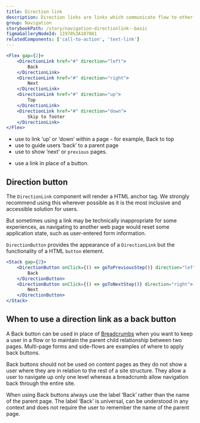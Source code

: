 ```yaml
---
title: Direction link
description: Direction links are links which communicate flow to other parts of a page or process.
group: Navigation
storybookPath: /story/navigation-directionlink--basic
figmaGalleryNodeId: 11978%3A107081
relatedComponents: ['call-to-action', 'text-link']
---
```


```jsx live
<Flex gap={2}>
	<DirectionLink href="#" direction="left">
		Back
	</DirectionLink>
	<DirectionLink href="#" direction="right">
		Next
	</DirectionLink>
	<DirectionLink href="#" direction="up">
		Top
	</DirectionLink>
	<DirectionLink href="#" direction="down">
		Skip to footer
	</DirectionLink>
</Flex>
```

<DoHeading />

- use to link ‘up’ or ‘down’ within a page - for example, Back to top
- use to guide users ‘back’ to a parent page
- use to show ‘next’ or `previous` pages.

<DontHeading />

- use a link in place of a button.

## Direction button

The `DirectionLink` component will render a HTML anchor tag. We strongly recommend using this wherever possible as it is the most inclusive and accessible solution for users.

But sometimes using a link may be technically inappropriate for some experiences, as navigating to another web page would reset some application state, such as user-entered form information.

`DirectionButton` provides the appearance of a `DirectionLink` but the functionality of a HTML `button` element.

```jsx
<Stack gap={2}>
	<DirectionButton onClick={() => goToPreviousStep()} direction="left">
		Back
	</DirectionButton>
	<DirectionButton onClick={() => goToNextStep()} direction="right">
		Next
	</DirectionButton>
</Stack>
```

## When to use a direction link as a back button

A Back button can be used in place of [Breadcrumbs](/components/breadcrumbs) when you want to keep a user in a flow or to maintain the parent child relationship between two pages. Multi-page forms and side-flows are examples of where to apply back buttons.

Back buttons should not be used on content pages as they do not show a user where they are in relation to the rest of a site structure. They allow a user to navigate up only one level whereas a breadcrumb allow navigation back through the entire site.

When using Back buttons always use the label ‘Back’ rather than the name of the parent page. The label ‘Back’ is universal, can be understood in any context and does not require the user to remember the name of the parent page.
